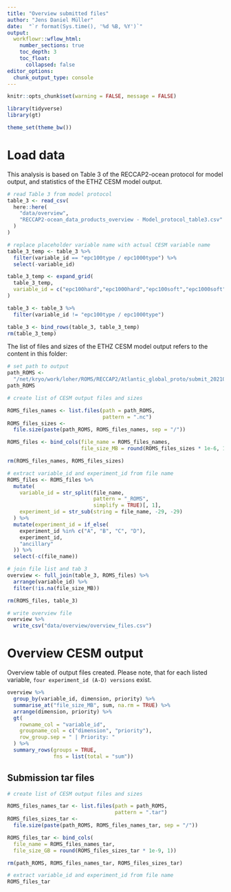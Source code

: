 ```yaml
---
title: "Overview submitted files"
author: "Jens Daniel Müller"
date:  "`r format(Sys.time(), '%d %B, %Y')`"
output: 
  workflowr::wflow_html:
    number_sections: true
    toc_depth: 3
    toc_float:
      collapsed: false
editor_options:
  chunk_output_type: console
---
```


```r
knitr::opts_chunk$set(warning = FALSE, message = FALSE)
```

```r
library(tidyverse)
library(gt)
```

```r
theme_set(theme_bw())
```

# Load data

This analysis is based on Table 3 of the RECCAP2-ocean protocol for model output, and statistics of the ETHZ CESM model output.

```r

# read Table 3 from model protocol
table_3 <- read_csv(
  here::here(
    "data/overview",
    "RECCAP2-ocean_data_products_overview - Model_protocol_table3.csv"
  )
)

# replace placeholder variable name with actual CESM variable name
table_3_temp <- table_3 %>% 
  filter(variable_id == "epc100type / epc1000type") %>% 
  select(-variable_id)

table_3_temp <- expand_grid(
  table_3_temp,
  variable_id = c("epc100hard","epc1000hard","epc100soft","epc1000soft")
)

table_3 <- table_3 %>% 
  filter(variable_id != "epc100type / epc1000type")

table_3 <- bind_rows(table_3, table_3_temp)
rm(table_3_temp)

```


The list of files and sizes of the ETHZ CESM model output refers to the content in this folder:

```r

# set path to output
path_ROMS <-
  "/net/kryo/work/loher/ROMS/RECCAP2/Atlantic_global_proto/submit_20210707"
path_ROMS

# create list of CESM output files and sizes

ROMS_files_names <- list.files(path = path_ROMS,
                               pattern = ".nc")
ROMS_files_sizes <-
  file.size(paste(path_ROMS, ROMS_files_names, sep = "/"))

ROMS_files <- bind_cols(file_name = ROMS_files_names,
                        file_size_MB = round(ROMS_files_sizes * 1e-6, 1))

rm(ROMS_files_names, ROMS_files_sizes)

# extract variable_id and experiment_id from file name
ROMS_files <- ROMS_files %>%
  mutate(
    variable_id = str_split(file_name,
                            pattern = "_ROMS",
                            simplify = TRUE)[, 1],
    experiment_id = str_sub(string = file_name, -29, -29)
  ) %>%
  mutate(experiment_id = if_else(
    experiment_id %in% c("A", "B", "C", "D"),
    experiment_id,
    "ancillary"
  )) %>%
  select(-c(file_name))

```

```r

# join file list and tab 3
overview <- full_join(table_3, ROMS_files) %>%
  arrange(variable_id) %>% 
  filter(!is.na(file_size_MB))

rm(ROMS_files, table_3)

# write overview file
overview %>%
  write_csv("data/overview/overview_files.csv")

```

# Overview CESM output

Overview table of output files created. Please note, that for each listed variable, `four experiment_id (A-D) versions` exist.

```r

overview %>% 
  group_by(variable_id, dimension, priority) %>% 
  summarise_at("file_size_MB", sum, na.rm = TRUE) %>% 
  arrange(dimension, priority) %>% 
  gt(
    rowname_col = "variable_id",
    groupname_col = c("dimension", "priority"),
    row_group.sep = " | Priority: "
  ) %>%
  summary_rows(groups = TRUE,
               fns = list(total = "sum"))

```

## Submission tar files

```r

# create list of CESM output files and sizes

ROMS_files_names_tar <- list.files(path = path_ROMS,
                                   pattern = ".tar")
ROMS_files_sizes_tar <-
  file.size(paste(path_ROMS, ROMS_files_names_tar, sep = "/"))

ROMS_files_tar <- bind_cols(
  file_name = ROMS_files_names_tar,
  file_size_GB = round(ROMS_files_sizes_tar * 1e-9, 1))

rm(path_ROMS, ROMS_files_names_tar, ROMS_files_sizes_tar)

# extract variable_id and experiment_id from file name
ROMS_files_tar


```
